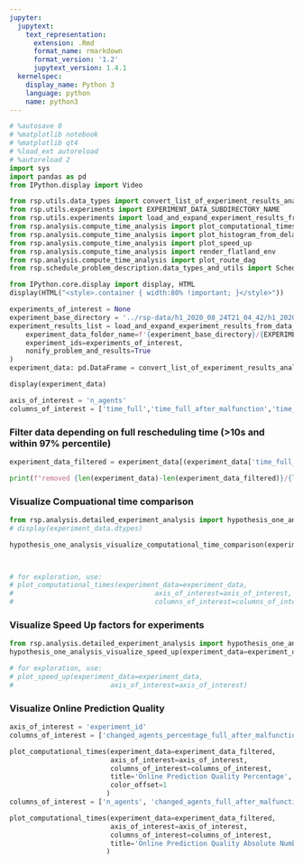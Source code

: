 ```yaml
---
jupyter:
  jupytext:
    text_representation:
      extension: .Rmd
      format_name: rmarkdown
      format_version: '1.2'
      jupytext_version: 1.4.1
  kernelspec:
    display_name: Python 3
    language: python
    name: python3
---
```


```python
# %autosave 0
# %matplotlib notebook
# %matplotlib qt4
# %load_ext autoreload
# %autoreload 2
import sys
import pandas as pd
from IPython.display import Video

from rsp.utils.data_types import convert_list_of_experiment_results_analysis_to_data_frame
from rsp.utils.experiments import EXPERIMENT_DATA_SUBDIRECTORY_NAME
from rsp.utils.experiments import load_and_expand_experiment_results_from_data_folder
from rsp.analysis.compute_time_analysis import plot_computational_times
from rsp.analysis.compute_time_analysis import plot_histogram_from_delay_data
from rsp.analysis.compute_time_analysis import plot_speed_up
from rsp.analysis.compute_time_analysis import render_flatland_env
from rsp.analysis.compute_time_analysis import plot_route_dag
from rsp.schedule_problem_description.data_types_and_utils import ScheduleProblemEnum

from IPython.core.display import display, HTML
display(HTML("<style>.container { width:80% !important; }</style>"))
```

```python
experiments_of_interest = None
experiment_base_directory = '../rsp-data/h1_2020_08_24T21_04_42/h1_2020_08_24T21_04_42_baseline_2020_09_16T15_49_54'
experiment_results_list = load_and_expand_experiment_results_from_data_folder(
    experiment_data_folder_name=f'{experiment_base_directory}/{EXPERIMENT_DATA_SUBDIRECTORY_NAME}',
    experiment_ids=experiments_of_interest,
    nonify_problem_and_results=True
)
experiment_data: pd.DataFrame = convert_list_of_experiment_results_analysis_to_data_frame(experiment_results_list)

display(experiment_data)
```

```python
axis_of_interest = 'n_agents'
columns_of_interest = ['time_full','time_full_after_malfunction','time_delta_perfect_after_malfunction']
```

### Filter data depending on full rescheduling time (>10s and within 97% percentile)

```python
experiment_data_filtered = experiment_data[(experiment_data['time_full_after_malfunction'] > 10) & (experiment_data['time_full_after_malfunction'] <=experiment_data['time_full_after_malfunction'].quantile(.97))]

```

```python
print(f"removed {len(experiment_data)-len(experiment_data_filtered)}/{len(experiment_data)} rows")
```

### Visualize Compuational time comparison

```python
from rsp.analysis.detailed_experiment_analysis import hypothesis_one_analysis_visualize_computational_time_comparison
# display(experiment_data.dtypes)

hypothesis_one_analysis_visualize_computational_time_comparison(experiment_data=experiment_data_filtered)



# for exploration, use:
# plot_computational_times(experiment_data=experiment_data,
#                                   axis_of_interest=axis_of_interest,
#                                   columns_of_interest=columns_of_interest)
```

### Visualize Speed Up factors for experiments

```python
from rsp.analysis.detailed_experiment_analysis import hypothesis_one_analysis_visualize_speed_up
hypothesis_one_analysis_visualize_speed_up(experiment_data=experiment_data_filtered)

# for exploration, use:
# plot_speed_up(experiment_data=experiment_data,
#                        axis_of_interest=axis_of_interest)
```

### Visualize Online Prediction Quality

```python
axis_of_interest = 'experiment_id'
columns_of_interest = ['changed_agents_percentage_full_after_malfunction', 'online_predicted_changed_agents_percentage','online_predicted_changed_agents_false_positives_percentage', 'online_predicted_changed_agents_false_negatives_percentage']

plot_computational_times(experiment_data=experiment_data_filtered,
                         axis_of_interest=axis_of_interest,
                         columns_of_interest=columns_of_interest,
                         title='Online Prediction Quality Percentage',
                         color_offset=1
                        )
columns_of_interest = ['n_agents', 'changed_agents_full_after_malfunction', 'online_predicted_changed_agents','online_predicted_changed_agents_false_positives', 'online_predicted_changed_agents_false_negatives']

plot_computational_times(experiment_data=experiment_data_filtered,
                         axis_of_interest=axis_of_interest,
                         columns_of_interest=columns_of_interest,
                         title='Online Prediction Quality Absolute Numbers',
                        )
```
